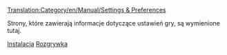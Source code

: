 [[Translation:Category/en/Manual/Settings & Preferences]]


Strony, które zawierają informacje dotyczące ustawień gry, są wymienione tutaj.

[[Category:pl/Manual/Instalacja|Instalacja]]
[[Category:pl/Manual/Rozgrywka|Rozgrywka]]